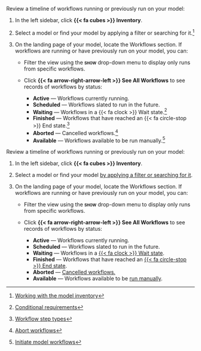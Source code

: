 :::: {.content-visible unless-format="revealjs"}
Review a timeline of workflows running or previously run on your model:

1. In the left sidebar, click **{{< fa cubes >}} Inventory**.

2. Select a model or find your model by applying a filter or searching for it.^[[Working with the model inventory](/guide/model-inventory/working-with-model-inventory.qmd#search-filter-and-sort-models)]

3. On the landing page of your model, locate the Workflows section. If workflows are running or have previously run on your model, you can:

    - Filter the view using the **[show]{.smallcaps}** drop-down menu to display only runs from specific workflows.

    - Click **{{< fa arrow-right-arrow-left >}} See All Workflows** to see records of workflows by status:
        - **Active** — Workflows currently running.
        - **Scheduled** — Workflows slated to run in the future.
        - **Waiting** — Workflows in a {{< fa clock >}} Wait state.^[[Conditional requirements](/guide/model-workflows/setting-up-model-workflows.qmd#conditional-requirements)]
        - **Finished** — Workflows that have reached an {{< fa circle-stop >}} End state.^[[Workflow step types](/guide/model-workflows/setting-up-model-workflows.qmd#workflow-step-types)]
        - **Aborted** — Cancelled workflows.^[[Abort workflows](/guide/model-workflows/manage-model-workflows.qmd#abort-workflows)]
        - **Available** — Workflows available to be run manually.^[[Initiate model workflows](/guide/model-workflows/manage-model-workflows.qmd#initiate-model-workflows)]

::::



:::: {.content-hidden unless-format="revealjs"}
Review a timeline of workflows running or previously run on your model:

1. In the left sidebar, click **{{< fa cubes >}} Inventory**.

2. Select a model or find your model [by applying a filter or searching for it](/guide/model-inventory/working-with-model-inventory.qmd#search-filter-and-sort-models){target="_blank"}.

3. On the landing page of your model, locate the Workflows section. If workflows are running or have previously run on your model, you can:

    - Filter the view using the **[show]{.smallcaps}** drop-down menu to display only runs from specific workflows.

    - Click **{{< fa arrow-right-arrow-left >}} See All Workflows** to see records of workflows by status:
        - **Active** — Workflows currently running.
        - **Scheduled** — Workflows slated to run in the future.
        - **Waiting** — Workflows in a [{{< fa clock >}} Wait state](/guide/model-workflows/setting-up-model-workflows.qmd#conditional-requirements){target="_blank"}.
        - **Finished** — Workflows that have reached an [{{< fa circle-stop >}} End state](/guide/model-workflows/setting-up-model-workflows.qmd#workflow-step-types){target="_blank"}.
        - **Aborted** — [Cancelled workflows.](/guide/model-workflows/manage-model-workflows.qmd#abort-workflows){target="_blank"}
        - **Available** — Workflows available to be [run manually](/guide/model-workflows/manage-model-workflows.qmd#initiate-model-workflows){target="_blank"}.

::::